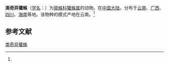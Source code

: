 {{Speciesbox
| name = 类奇异獾蛛
| status = 
| status_system = 
| image = 
| genus = Trochosa
| species = ruricoloides
| authority = (Schenkel, 1963)<ref name='id13942'>{{cite web| url =http://www.bioinfo.cn/db05/BjdwSpecies.php?action=view&id=13942| title =类奇异獾蛛| work =《中国动物物种编目数据库》| publisher =中国科学院微生物研究所| author =中国科学院动物研究所| accessdate =2009-04-28| deadurl =yes| archiveurl =https://web.archive.org/web/20160305022517/http://www.bioinfo.cn/db05/BjdwSpecies.php?action=view&id=13942| archivedate =2016-03-05}}</ref>
}}

'''类奇异獾蛛'''（[[学名|学名]]：{{lang|la|''Trochosa ruricoloides''}}）为[[狼蛛科|狼蛛科]][[獾蛛属|獾蛛属]]的动物。在[[中国大陆|中国大陆]]，分布于[[云南|云南]]、[[广西|广西]]、[[四川|四川]]、[[海南|海南]]等地。该物种的模式产地在云南。<ref name='id13942'/>

== 参考文献 ==
{{reflist}}

{{Wikispecies|Trochosa ruricoloides}}
{{Taxonbar|from=Q2355217}}

[[Category:獾蛛属|类奇异獾蛛]]


{{蜘蛛小作品}}